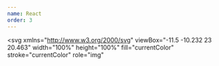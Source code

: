 ```yaml
---
name: React
order: 3
---
```


<svg
  xmlns="http://www.w3.org/2000/svg"
  viewBox="-11.5 -10.232 23 20.463"
  width="100%"
  height="100%"
  fill="currentColor"
  stroke="currentColor"
  role="img"
>
  <circle r="2.05" stroke="none" />
  <g fill="none">
    <ellipse rx="11" ry="4.2" />
    <ellipse rx="11" ry="4.2" transform="rotate(60)" />
    <ellipse rx="11" ry="4.2" transform="rotate(120)" />
  </g>
</svg>
